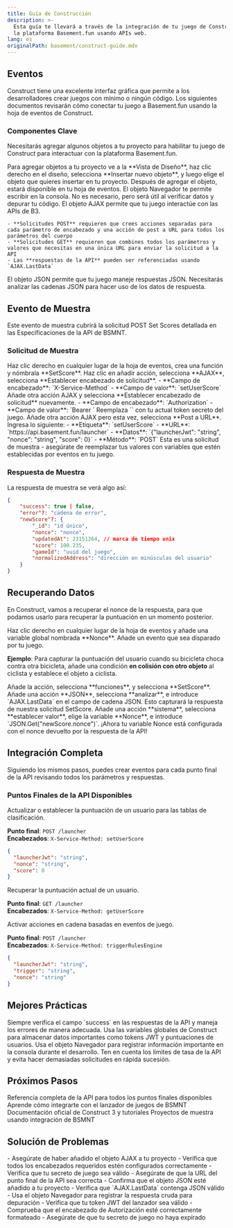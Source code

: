 ```yaml
---
title: Guía de Construcción
description: >-
  Esta guía te llevará a través de la integración de tu juego de Construct con
  la plataforma Basement.fun usando APIs web.
lang: es
originalPath: basement/construct-guide.mdx
---
```

## Eventos

Construct tiene una excelente interfaz gráfica que permite a los desarrolladores crear juegos con mínimo o ningún código. Los siguientes documentos revisarán cómo conectar tu juego a Basement.fun usando la hoja de eventos de Construct.

### Componentes Clave

Necesitarás agregar algunos objetos a tu proyecto para habilitar tu juego de Construct para interactuar con la plataforma Basement.fun.

<Note>
Para agregar objetos a tu proyecto ve a la **Vista de Diseño**, haz clic derecho en el diseño, selecciona **Insertar nuevo objeto**, y luego elige el objeto que quieres insertar en tu proyecto. Después de agregar el objeto, estará disponible en tu hoja de eventos.
</Note>

<CardGroup cols={1}>
  <Card title="Objeto Navegador" icon="globe">
    El objeto Navegador te permite escribir en la consola. No es necesario, pero será útil al verificar datos y depurar tu código.
  </Card>
  
  <Card title="Objeto AJAX" icon="arrow-right-left">
    El objeto AJAX permite que tu juego interactúe con las APIs de B3.
    
    - **Solicitudes POST** requieren que crees acciones separadas para cada parámetro de encabezado y una acción de post a URL para todos los parámetros del cuerpo
    - **Solicitudes GET** requieren que combines todos los parámetros y valores que necesitas en una única URL para enviar la solicitud a la API
    - Las **respuestas de la API** pueden ser referenciadas usando `AJAX.LastData`
  </Card>
  
  <Card title="Objeto JSON" icon="braces">
    El objeto JSON permite que tu juego maneje respuestas JSON. Necesitarás analizar las cadenas JSON para hacer uso de los datos de respuesta.
  </Card>
</CardGroup>

## Evento de Muestra

Este evento de muestra cubrirá la solicitud POST Set Scores detallada en las Especificaciones de la API de BSMNT.

### Solicitud de Muestra

<Steps>
<Step title="Crear Función">
  Haz clic derecho en cualquier lugar de la hoja de eventos, crea una función y nómbrala **SetScore**.
</Step>

<Step title="Establecer Encabezado del Método de Servicio">
  Haz clic en añadir acción, selecciona **AJAX**, selecciona **Establecer encabezado de solicitud**.
  - **Campo de encabezado**: `X-Service-Method`
  - **Campo de valor**: `setUserScore`
</Step>

<Step title="Establecer Encabezado de Autorización">
  Añade otra acción AJAX y selecciona **Establecer encabezado de solicitud** nuevamente.
  - **Campo de encabezado**: `Authorization`
  - **Campo de valor**: `Bearer <secreto del juego>`
  
  <Warning>
  Reemplaza `<secreto del juego>` con tu actual token secreto del juego.
  </Warning>
</Step>

<Step title="Configurar Solicitud POST">
  Añade otra acción AJAX pero esta vez, selecciona **Post a URL**. Ingresa lo siguiente:
  - **Etiqueta**: `setUserScore`
  - **URL**: `https://api.basement.fun/launcher`
  - **Datos**: `{"launcherJwt": "string", "nonce": "string", "score": 0}`
  - **Método**: `POST`
  
  <Tip>
  Esta es una solicitud de muestra - asegúrate de reemplazar tus valores con variables que estén establecidas por eventos en tu juego.
  </Tip>
</Step>
</Steps>

### Respuesta de Muestra

La respuesta de muestra se verá algo así:

```json Respuesta de la API
{
    "success": true | false,
    "error"?: "cadena de error",
    "newScore"?: {
        "_id": "id único",
        "nonce": "nonce",
        "updatedAt": 23151264, // marca de tiempo unix
        "score": 100.235,
        "gameId": "uuid del juego",
        "normalizedAddress": "dirección en minúsculas del usuario"
    }
}
```

## Recuperando Datos

En Construct, vamos a recuperar el nonce de la respuesta, para que podamos usarlo para recuperar la puntuación en un momento posterior.

<Steps>
<Step title="Crear Variable Global">
  Haz clic derecho en cualquier lugar de la hoja de eventos y añade una variable global nombrada **Nonce**.
</Step>

<Step title="Añadir Evento Disparador">
  Añade un evento que sea disparado por tu juego. 
  
  **Ejemplo**: Para capturar la puntuación del usuario cuando su bicicleta choca contra otra bicicleta, añade una condición **en colisión con otro objeto** al ciclista y establece el objeto a ciclista.
</Step>

<Step title="Llamar a la Función SetScore">
  Añade la acción, selecciona **funciones**, y selecciona **SetScore**.
</Step>

<Step title="Analizar Respuesta JSON">
  Añade una acción **JSON**, selecciona **analizar**, e introduce `AJAX.LastData` en el campo de cadena JSON. 
  
  <Note>
  Esto capturará la respuesta de nuestra solicitud SetScore.
  </Note>
</Step>

<Step title="Extraer Valor de Nonce">
  Añade una acción **sistema**, selecciona **establecer valor**, elige la variable **Nonce**, e introduce `JSON.Get("newScore.nonce")`.
  
  <Check>
  ¡Ahora tu variable Nonce está configurada con el nonce devuelto por la respuesta de la API!
  </Check>
</Step>
</Steps>

## Integración Completa

Siguiendo los mismos pasos, puedes crear eventos para cada punto final de la API revisando todos los parámetros y respuestas.

### Puntos Finales de la API Disponibles

<AccordionGroup>
<Accordion title="Establecer Puntuación del Usuario">
  Actualizar o establecer la puntuación de un usuario para las tablas de clasificación.
  
  **Punto final**: `POST /launcher`  
  **Encabezados**: `X-Service-Method: setUserScore`
  
  ```json
  {
    "launcherJwt": "string",
    "nonce": "string", 
    "score": 0
  }
  ```
</Accordion>

<Accordion title="Obtener Puntuación del Usuario">
  Recuperar la puntuación actual de un usuario.
  
  **Punto final**: `GET /launcher`  
  **Encabezados**: `X-Service-Method: getUserScore`
</Accordion>

<Accordion title="Activar Motor de Reglas">
  Activar acciones en cadena basadas en eventos de juego.
  
  **Punto final**: `POST /launcher`  
  **Encabezados**: `X-Service-Method: triggerRulesEngine`
  
  ```json
  {
    "launcherJwt": "string",
    "trigger": "string",
    "nonce": "string"
  }
  ```
</Accordion>
</AccordionGroup>

## Mejores Prácticas

<CardGroup cols={2}>
  <Card title="Manejo de Errores" icon="circle-info">
    Siempre verifica el campo `success` en las respuestas de la API y maneja los errores de manera adecuada.
  </Card>
  
  <Card title="Gestión de Variables" icon="cube">
    Usa las variables globales de Construct para almacenar datos importantes como tokens JWT y puntuaciones de usuarios.
  </Card>
  
  <Card title="Consola de Depuración" icon="bug">
    Usa el objeto Navegador para registrar información importante en la consola durante el desarrollo.
  </Card>
  
  <Card title="Límites de Tasa de la API" icon="clock">
    Ten en cuenta los límites de tasa de la API y evita hacer demasiadas solicitudes en rápida sucesión.
  </Card>
</CardGroup>

## Próximos Pasos

<CardGroup cols={2}>
  <Card title="Documentación de la API de BSMNT" icon="book" href="https://docs.basement.fun/api">
    Referencia completa de la API para todos los puntos finales disponibles
  </Card>
  
  <Card title="Guía del Lanzador de Juegos" icon="rocket" href="/basement/game-launcher">
    Aprende cómo integrarte con el lanzador de juegos de BSMNT
  </Card>
  
  <Card title="Documentación de Construct" icon="book" href="https://construct.net/make-games/manuals">
    Documentación oficial de Construct 3 y tutoriales
  </Card>
  
  <Card title="Proyectos de Ejemplo" icon="folder" href="https://github.com/b3-fun">
    Proyectos de muestra usando integración de BSMNT
  </Card>
</CardGroup>

## Solución de Problemas

<AccordionGroup>
<Accordion title="Solicitudes AJAX no funcionan">
  - Asegúrate de haber añadido el objeto AJAX a tu proyecto
  - Verifica que todos los encabezados requeridos estén configurados correctamente
  - Verifica que tu secreto de juego sea válido
  - Asegúrate de que la URL del punto final de la API sea correcta
</Accordion>

<Accordion title="Errores de análisis JSON">
  - Confirma que el objeto JSON esté añadido a tu proyecto
  - Verifica que `AJAX.LastData` contenga JSON válido
  - Usa el objeto Navegador para registrar la respuesta cruda para depuración
</Accordion>

<Accordion title="Problemas de autenticación">
  - Verifica que tu token JWT del lanzador sea válido
  - Comprueba que el encabezado de Autorización esté correctamente formateado
  - Asegúrate de que tu secreto de juego no haya expirado
</Accordion>
</AccordionGroup>
